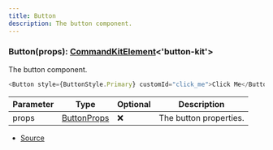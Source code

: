 ```yaml
---
title: Button
description: The button component.
---
```



### Button(props): [CommandKitElement](/next/api-reference/types/CommandKitElement)\<'button\-kit'>

The button component.

```ts
<Button style={ButtonStyle.Primary} customId="click_me">Click Me</Button>
```

| Parameter | Type | Optional | Description |
| ----------- | ----------- | ----------- | ----------- |
| props | [ButtonProps](/next/api-reference/types/ButtonProps) | ❌ | The button properties. |


- [Source](https://github.com/underctrl-io/commandkit/blob/f8cc07d11d2ae5ed7f529adff1649936223e27b2/packages/commandkit/src/components/button/Button.ts#L35)